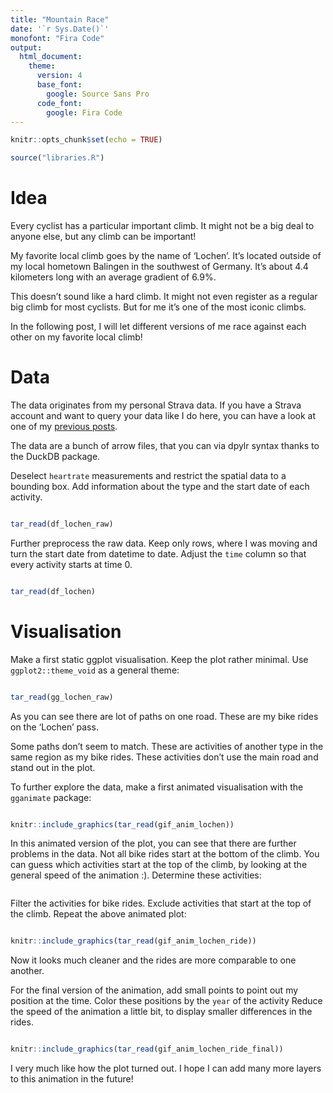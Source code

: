 ```yaml
---
title: "Mountain Race"
date: '`r Sys.Date()`'
monofont: "Fira Code"
output:
  html_document:
    theme:
      version: 4
      base_font:
        google: Source Sans Pro
      code_font:
        google: Fira Code
---
```


```r
knitr::opts_chunk$set(echo = TRUE)

source("libraries.R")
```

# Idea

Every cyclist has a particular important climb.
It might not be a big deal to anyone else, but any climb can be important!

My favorite local climb goes by the name of 'Lochen'.
It's located outside of my local
hometown Balingen in the southwest of Germany. It's about 4.4 kilometers long
with an average gradient of 6.9%.

This doesn't sound like a hard climb. It might not even register as a
regular big climb for most cyclists. But for me it's one of the most iconic
climbs.

In the following post, I will let different versions of me race against each
other on my favorite local climb!

# Data

The data originates from my personal Strava data. 
If you have a Strava account and want to query your data like I do here, you
can have a look at one of my
[previous posts](https://www.datannery.com/posts/strava-data/).

The data are a bunch of arrow files, that you can via dpylr syntax
thanks to the DuckDB package.

Deselect `heartrate` measurements and restrict the spatial data to a bounding
box. Add information about the type and the start date of each
activity.

```r
```

```r
tar_read(df_lochen_raw)
```

Further preprocess the raw data. Keep only rows, where I was moving and turn
the start date from datetime to date. Adjust
the `time` column so that every activity starts at time 0.


```r
```

```r
tar_read(df_lochen)
```


# Visualisation

Make a first static ggplot visualisation. Keep the plot rather minimal.
Use `ggplot2::theme_void` as a general theme:

```r
```

```r
tar_read(gg_lochen_raw)
```

As you can see there are lot of paths on one road. These are my
bike rides on the 'Lochen' pass.

Some paths don't seem to match. These are activities of another
type in the same region as my bike rides.
These activities don't use the main road and stand out in the
plot.

To further explore the data, make a first animated visualisation with
the `gganimate` package:

```r
```

```r
knitr::include_graphics(tar_read(gif_anim_lochen))
```

In this animated version of the plot, you can see that there are further
problems in the data. Not all bike rides start at the bottom of the climb.
You can guess which activities start at the top of the climb, by looking 
at the general speed of the animation :). Determine these activities:

```r
```

Filter the activities for bike rides.
Exclude activities that start at the top of the climb. Repeat the above
animated plot:

```r
```

```r
knitr::include_graphics(tar_read(gif_anim_lochen_ride))
```

Now it looks much cleaner and the rides are more comparable to one another.

For the final version of the animation, add small points to point out my
position at the time. Color these positions by the `year` of the activity
Reduce the
speed of the animation a little bit, to display smaller differences in the
rides.

```r
```

```r
knitr::include_graphics(tar_read(gif_anim_lochen_ride_final))
```

I very much like how the plot turned out. I hope I can add many more layers
to this animation in the future!
